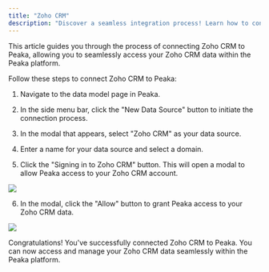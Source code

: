 ```yaml
---
title: "Zoho CRM"
description: "Discover a seamless integration process! Learn how to connect Zoho CRM to Peaka effortlessly for streamlined transactions."
---
```


This article guides you through the process of connecting Zoho CRM to Peaka, allowing you to seamlessly access your Zoho CRM data within the Peaka platform.

Follow these steps to connect Zoho CRM to Peaka:

1. Navigate to the data model page in Peaka.

2. In the side menu bar, click the "New Data Source" button to initiate the connection process.

3. In the modal that appears, select "Zoho CRM" as your data source.

4. Enter a name for your data source and select a domain.

5. Click the "Signing in to Zoho CRM" button. This will open a modal to allow Peaka access to your Zoho CRM account.

<img src="https://cdn.peaka.com/integrations/zoho-crm-2.png" />

6. In the modal, click the "Allow" button to grant Peaka access to your Zoho CRM data.

<img src="https://cdn.peaka.com/integrations/zoho-crm-1.png" />

Congratulations! You've successfully connected Zoho CRM to Peaka. You can now access and manage your Zoho CRM data seamlessly within the Peaka platform.
